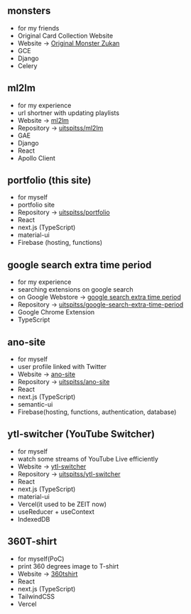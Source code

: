 ## monsters

- for my friends
- Original Card Collection Website
- Website → [Original Monster Zukan](https://zukan.monsters.soy/)
- GCE
- Django
- Celery

## ml2lm

- for my experience
- url shortner with updating playlists
- Website → [ml2lm](https://ml2lm.uitspitss.dev)
- Repository → [uitspitss/ml2lm](https://github.com/uitspitss/ml2lm)
- GAE
- Django
- React
- Apollo Client

## portfolio (this site)

- for myself
- portfolio site
- Repository → [uitspitss/portfolio](https://github.com/uitspitss/portfolio)
- React
- next.js (TypeScript)
- material-ui
- Firebase (hosting, functions)

## google search extra time period

- for my experience
- searching extensions on google search
- on Google Webstore → [google search extra time period](https://chrome.google.com/webstore/detail/google-search-extra-time/kmndgdjageaiaghcllekfknjnnjihibn)
- Repository → [uitspitss/google-search-extra-time-period](https://github.com/uitspitss/google-search-extra-time-period)
- Google Chrome Extension
- TypeScript

## ano-site

- for myself
- user profile linked with Twitter
- Website → [ano-site](https://ano-site.web.app)
- Repository → [uitspitss/ano-site](https://github.com/uitspitss/ano-site)
- React
- next.js (TypeScript)
- semantic-ui
- Firebase(hosting, functions, authentication, database)

## ytl-switcher (YouTube Switcher)

- for myself
- watch some streams of YouTube Live efficiently
- Website → [ytl-switcher](https://ytl-switcher.now.sh)
- Repository → [uitspitss/ytl-switcher](https://github.com/uitspitss/ytl-switcher)
- React
- next.js (TypeScript)
- material-ui
- Vercel(it used to be ZEIT now)
- useReducer + useContext
- IndexedDB

## 360T-shirt

- for myself(PoC)
- print 360 degrees image to T-shirt
- Website → [360tshirt](https://360tshirt.vercel.app/)
- React
- next.js (TypeScript)
- TailwindCSS
- Vercel

